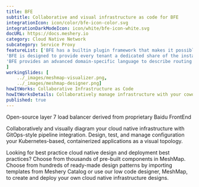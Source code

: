 ```yaml
---
title: BFE  
subtitle: Collaborative and visual infrastructure as code for BFE
integrationIcon: icon/color/bfe-icon-color.svg
integrationDarkModeIcon: icon/white/bfe-icon-white.svg
docURL: https://docs.meshery.io
category: Cloud Native Network
subcategory: Service Proxy
featureList: ['BFE has a builtin plugin framework that makes it possible to develop new features rapidly by writing plugins.',
'BFE is designed to provide every tenant a dedicated share of the instance. Each tenant&ldquoss configuration is isolated and remains invisible to other tenants',
'BFE provides an advanced domain-specific language to describe routing rules which are easy to understand and maintain.'
]
workingSlides: [
    ../_images/meshmap-visualizer.png,
    ../_images/meshmap-designer.png]
howItWorks: Collaborative Infrastructure as Code
howItWorksDetails: Collaboratively manage infrastructure with your coworkers synchronously sharing the same designs.
published: true
---
```

<p>
    Open-source layer 7 load balancer derived from proprietary Baidu FrontEnd
</p>
<p>
    Collaboratively and visually diagram your cloud native infrastructure with GitOps-style pipeline integration. Design, test, and manage configuration your Kubernetes-based, containerized applications as a visual topology.
</p>
<p>
    Looking for best practice cloud native design and deployment best practices? Choose from thousands of pre-built components in MeshMap. Choose from hundreds of ready-made design patterns by importing templates from Meshery Catalog or use our low code designer, MeshMap, to create and deploy your own cloud native infrastructure designs.
</p>